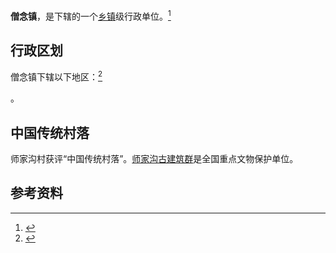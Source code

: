 {{中国乡级行政区|14/10/34/104/000}}

'''僧念镇'''，是{{PRC admin/fullname|14/10/34/104/000|3}}下辖的一个[[乡镇|乡镇]]级行政单位。<ref>{{PRC admin/ref sgc|{{PRC admin/parent|14/10/34/104/000}}}}</ref>

== 行政区划 ==

僧念镇下辖以下地区：<ref>{{PRC admin/ref sgc|14/10/34/104/000}}</ref>

{{PRC admin/children|14/10/34/104/000}}。


==中国传统村落==
师家沟村获评“中国传统村落”。[[师家沟古建筑群|师家沟古建筑群]]是全国重点文物保护单位。

== 参考资料 ==
{{reflist}}

{{PRC admin/navcat|14/10/34/104/000}}